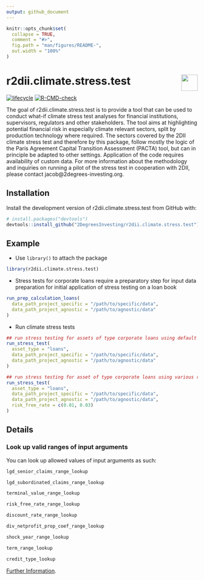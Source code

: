 ```yaml
---
output: github_document 
---
```

<!-- README.md is generated from README.Rmd. Please edit that file -->

```r
knitr::opts_chunk$set(
  collapse = TRUE,
  comment = "#>",
  fig.path = "man/figures/README-",
  out.width = "100%"
)
```

# r2dii.climate.stress.test <a href='https://github.com/2DegreesInvesting/r2dii.climate.stress.test'><img src='https://imgur.com/A5ASZPE.png' align='right' height='43' /></a>

<!-- badges: start -->
[![lifecycle](https://img.shields.io/badge/lifecycle-experimental-orange.svg)](https://www.tidyverse.org/lifecycle/#experimental)
[![R-CMD-check](https://github.com/2DegreesInvesting/r2dii.climate.stress.test/workflows/R-CMD-check/badge.svg)](https://github.com/2DegreesInvesting/r2dii.climate.stress.test/actions)
<!-- badges: end -->

The goal of r2dii.climate.stress.test is to provide a tool that can be used to conduct what-if climate stress test analyses for financial institutions, supervisors, regulators and other stakeholders. The tool aims at highlighting potential financial risk in especially climate relevant sectors, split by production technology where required. The sectors covered by the 2DII climate stress test and therefore by this package, follow mostly the logic of the Paris Agreement Capital Transition Assessment (PACTA) tool, but can in principle be adapted to other settings. Application of the code requires availability of custom data. For more information about the methodology and inquiries on running a pilot of the stress test in cooperation with 2DII, please contact jacob@2degrees-investing.org.

## Installation

Install the development version of r2dii.climate.stress.test from GitHub with:

```r
# install.packages("devtools")
devtools::install_github("2DegreesInvesting/r2dii.climate.stress.test")
```

## Example
* Use `library()` to attach the package
```r
library(r2dii.climate.stress.test)
```

* Stress tests for corporate loans require a preparatory step for input data preparation for initial application of stress testing on a loan book
```r
run_prep_calculation_loans(
  data_path_project_specific = "/path/to/specific/data",
  data_path_project_agnostic = "/path/to/agnostic/data"
)

```

* Run climate stress tests
```r
## run stress testing for assets of type corporate loans using default parameters
run_stress_test(
  asset_type = "loans",
  data_path_project_specific = "/path/to/specific/data",
  data_path_project_agnostic = "/path/to/agnostic/data"
)

## run stress testing for asset of type corporate loans using various risk_free_rates to analyse sensitivities
run_stress_test(
  asset_type = "loans",
  data_path_project_specific = "/path/to/specific/data",
  data_path_project_agnostic = "/path/to/agnostic/data",
  risk_free_rate = c(0.01, 0.03)
)

```

## Details

### Look up valid ranges of input arguments
You can look up allowed values of input arguments as such:
```r
lgd_senior_claims_range_lookup

lgd_subordinated_claims_range_lookup

terminal_value_range_lookup

risk_free_rate_range_lookup

discount_rate_range_lookup

div_netprofit_prop_coef_range_lookup

shock_year_range_lookup

term_range_lookup

credit_type_lookup
```

[Further Information](https://2degreesinvesting.github.io/r2dii.climate.stress.test/articles/).
